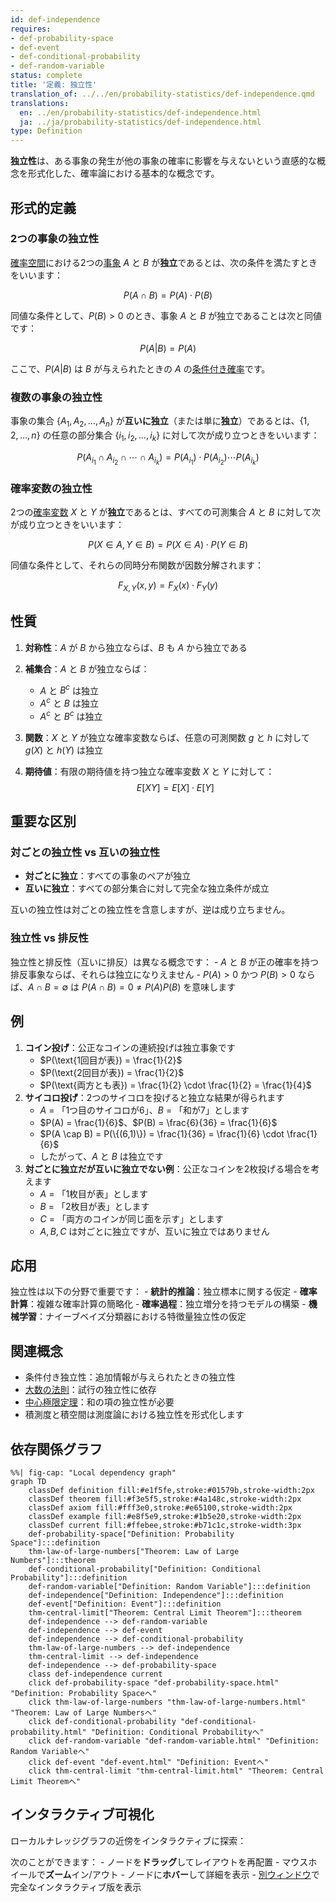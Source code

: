 ```yaml
---
id: def-independence
requires:
- def-probability-space
- def-event
- def-conditional-probability
- def-random-variable
status: complete
title: '定義: 独立性'
translation_of: ../../en/probability-statistics/def-independence.qmd
translations:
  en: ../en/probability-statistics/def-independence.html
  ja: ../ja/probability-statistics/def-independence.html
type: Definition
---
```


**独立性**は、ある事象の発生が他の事象の確率に影響を与えないという直感的な概念を形式化した、確率論における基本的な概念です。

## 形式的定義

### 2つの事象の独立性

[確率空間](def-probability-space.qmd)における2つの[事象](def-event.qmd) $A$ と $B$ が**独立**であるとは、次の条件を満たすときをいいます：

$$P(A \cap B) = P(A) \cdot P(B)$$

同値な条件として、$P(B) > 0$ のとき、事象 $A$ と $B$ が独立であることは次と同値です：

$$P(A|B) = P(A)$$

ここで、$P(A|B)$ は $B$ が与えられたときの $A$ の[条件付き確率](def-conditional-probability.qmd)です。

### 複数の事象の独立性

事象の集合 $\{A_1, A_2, \ldots, A_n\}$ が**互いに独立**（または単に**独立**）であるとは、$\{1, 2, \ldots, n\}$ の任意の部分集合 $\{i_1, i_2, \ldots, i_k\}$ に対して次が成り立つときをいいます：

$$P(A_{i_1} \cap A_{i_2} \cap \cdots \cap A_{i_k}) = P(A_{i_1}) \cdot P(A_{i_2}) \cdots P(A_{i_k})$$

### 確率変数の独立性

2つの[確率変数](def-random-variable.qmd) $X$ と $Y$ が**独立**であるとは、すべての可測集合 $A$ と $B$ に対して次が成り立つときをいいます：

$$P(X \in A, Y \in B) = P(X \in A) \cdot P(Y \in B)$$

同値な条件として、それらの同時分布関数が因数分解されます：

$$F_{X,Y}(x,y) = F_X(x) \cdot F_Y(y)$$

## 性質

1. **対称性**：$A$ が $B$ から独立ならば、$B$ も $A$ から独立である

2. **補集合**：$A$ と $B$ が独立ならば：
   - $A$ と $B^c$ は独立
   - $A^c$ と $B$ は独立
   - $A^c$ と $B^c$ は独立

3. **関数**：$X$ と $Y$ が独立な確率変数ならば、任意の可測関数 $g$ と $h$ に対して $g(X)$ と $h(Y)$ は独立

4. **期待値**：有限の期待値を持つ独立な確率変数 $X$ と $Y$ に対して：
   $$E[XY] = E[X] \cdot E[Y]$$

## 重要な区別

### 対ごとの独立性 vs 互いの独立性

- **対ごとに独立**：すべての事象のペアが独立
- **互いに独立**：すべての部分集合に対して完全な独立条件が成立

互いの独立性は対ごとの独立性を含意しますが、逆は成り立ちません。

### 独立性 vs 排反性

独立性と排反性（互いに排反）は異なる概念です：
- $A$ と $B$ が正の確率を持つ排反事象ならば、それらは独立になりえません
- $P(A) > 0$ かつ $P(B) > 0$ ならば、$A \cap B = \emptyset$ は $P(A \cap B) = 0 \neq P(A)P(B)$ を意味します

## 例

1. **コイン投げ**：公正なコインの連続投げは独立事象です
   - $P(\text{1回目が表}) = \frac{1}{2}$
   - $P(\text{2回目が表}) = \frac{1}{2}$
   - $P(\text{両方とも表}) = \frac{1}{2} \cdot \frac{1}{2} = \frac{1}{4}$

2. **サイコロ投げ**：2つのサイコロを投げると独立な結果が得られます
   - $A$ = 「1つ目のサイコロが6」、$B$ = 「和が7」とします
   - $P(A) = \frac{1}{6}$、$P(B) = \frac{6}{36} = \frac{1}{6}$
   - $P(A \cap B) = P(\{(6,1)\}) = \frac{1}{36} = \frac{1}{6} \cdot \frac{1}{6}$
   - したがって、$A$ と $B$ は独立です

3. **対ごとに独立だが互いに独立でない例**：公正なコインを2枚投げる場合を考えます
   - $A$ = 「1枚目が表」とします
   - $B$ = 「2枚目が表」とします
   - $C$ = 「両方のコインが同じ面を示す」とします
   - $A, B, C$ は対ごとに独立ですが、互いに独立ではありません

## 応用

独立性は以下の分野で重要です：
- **統計的推論**：独立標本に関する仮定
- **確率計算**：複雑な確率計算の簡略化
- **確率過程**：独立増分を持つモデルの構築
- **機械学習**：ナイーブベイズ分類器における特徴量独立性の仮定

## 関連概念

- 条件付き独立性：追加情報が与えられたときの独立性
- [大数の法則](thm-law-of-large-numbers.qmd)：試行の独立性に依存
- [中心極限定理](thm-central-limit.qmd)：和の項の独立性が必要
- 積測度と積空間は測度論における独立性を形式化します

## 依存関係グラフ

```mermaid
%%| fig-cap: "Local dependency graph"
graph TD
    classDef definition fill:#e1f5fe,stroke:#01579b,stroke-width:2px
    classDef theorem fill:#f3e5f5,stroke:#4a148c,stroke-width:2px
    classDef axiom fill:#fff3e0,stroke:#e65100,stroke-width:2px
    classDef example fill:#e8f5e9,stroke:#1b5e20,stroke-width:2px
    classDef current fill:#ffebee,stroke:#b71c1c,stroke-width:3px
    def-probability-space["Definition: Probability Space"]:::definition
    thm-law-of-large-numbers["Theorem: Law of Large Numbers"]:::theorem
    def-conditional-probability["Definition: Conditional Probability"]:::definition
    def-random-variable["Definition: Random Variable"]:::definition
    def-independence["Definition: Independence"]:::definition
    def-event["Definition: Event"]:::definition
    thm-central-limit["Theorem: Central Limit Theorem"]:::theorem
    def-independence --> def-random-variable
    def-independence --> def-event
    def-independence --> def-conditional-probability
    thm-law-of-large-numbers --> def-independence
    thm-central-limit --> def-independence
    def-independence --> def-probability-space
    class def-independence current
    click def-probability-space "def-probability-space.html" "Definition: Probability Spaceへ"
    click thm-law-of-large-numbers "thm-law-of-large-numbers.html" "Theorem: Law of Large Numbersへ"
    click def-conditional-probability "def-conditional-probability.html" "Definition: Conditional Probabilityへ"
    click def-random-variable "def-random-variable.html" "Definition: Random Variableへ"
    click def-event "def-event.html" "Definition: Eventへ"
    click thm-central-limit "thm-central-limit.html" "Theorem: Central Limit Theoremへ"
```

## インタラクティブ可視化

ローカルナレッジグラフの近傍をインタラクティブに探索：

::: {.graph-viz data-id="def-independence" data-width="700" data-height="500"}
:::

次のことができます：
- ノードを**ドラッグ**してレイアウトを再配置
- マウスホイールで**ズーム**イン/アウト
- ノードに**ホバー**して詳細を表示
- [別ウィンドウ](../../output/interactive/def-independence.html){target="_blank"}で完全なインタラクティブ版を表示
